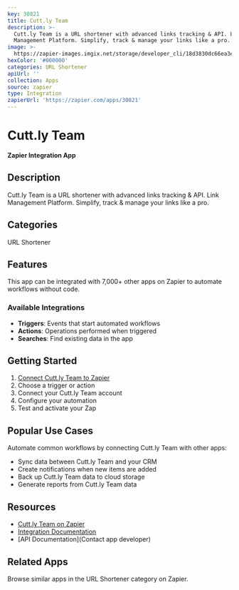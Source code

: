 ```yaml
---
key: 30821
title: Cutt.ly Team
description: >-
  Cutt.ly Team is a URL shortener with advanced links tracking & API. Link
  Management Platform. Simplify, track & manage your links like a pro.
image: >-
  https://zapier-images.imgix.net/storage/developer_cli/18d3830dc66ea3e503d615627cb5b75f_3.png?auto=format%2Ccompress&ixlib=python-3.0.0&q=50
hexColor: '#000000'
categories: URL Shortener
apiUrl: ''
collection: Apps
source: zapier
type: Integration
zapierUrl: 'https://zapier.com/apps/30821'
---
```

# Cutt.ly Team

**Zapier Integration App**

## Description

Cutt.ly Team is a URL shortener with advanced links tracking & API. Link Management Platform. Simplify, track & manage your links like a pro.

## Categories

URL Shortener

## Features

This app can be integrated with 7,000+ other apps on Zapier to automate workflows without code.

### Available Integrations

- **Triggers**: Events that start automated workflows
- **Actions**: Operations performed when triggered
- **Searches**: Find existing data in the app

## Getting Started

1. [Connect Cutt.ly Team to Zapier](https://zapier.com/apps/30821)
2. Choose a trigger or action
3. Connect your Cutt.ly Team account
4. Configure your automation
5. Test and activate your Zap

## Popular Use Cases

Automate common workflows by connecting Cutt.ly Team with other apps:

- Sync data between Cutt.ly Team and your CRM
- Create notifications when new items are added
- Back up Cutt.ly Team data to cloud storage
- Generate reports from Cutt.ly Team data

## Resources

- [Cutt.ly Team on Zapier](https://zapier.com/apps/30821)
- [Integration Documentation](https://zapier.com/apps/30821/integrations)
- [API Documentation](Contact app developer)

## Related Apps

Browse similar apps in the URL Shortener category on Zapier.
